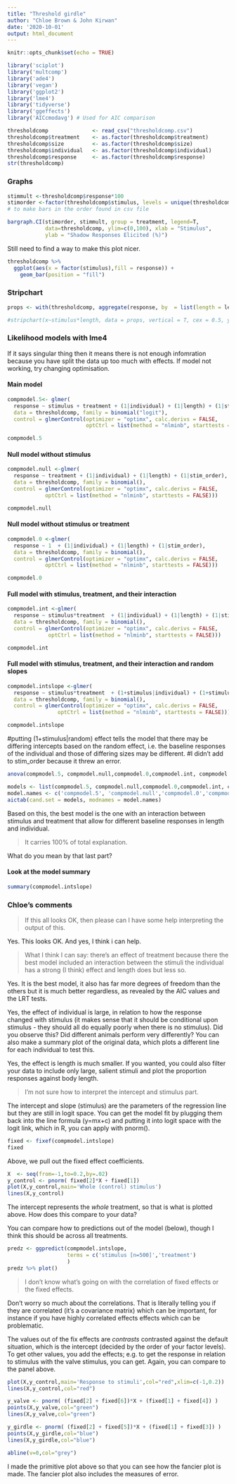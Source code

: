 ```yaml
---
title: "Threshold girdle"
author: "Chloe Brown & John Kirwan"
date: '2020-10-01'
output: html_document
---
```


```r
knitr::opts_chunk$set(echo = TRUE)
```


```r
library('sciplot')
library('multcomp')
library('ade4')
library('vegan')
library('ggplot2')
library('lme4')
library('tidyverse')
library('ggeffects')
library('AICcmodavg') # Used for AIC comparison
```


```r
thresholdcomp              <- read_csv("thresholdcomp.csv")
thresholdcomp$treatment    <- as.factor(thresholdcomp$treatment)
thresholdcomp$size         <- as.factor(thresholdcomp$size)
thresholdcomp$individual   <- as.factor(thresholdcomp$individual)
thresholdcomp$response     <- as.factor(thresholdcomp$response)
str(thresholdcomp)
```


### Graphs

```r
stimmult <-thresholdcomp$response*100
stimorder <-factor(thresholdcomp$stimulus, levels = unique(thresholdcomp$stimulus)) 
# to make bars in the order found in csv file

bargraph.CI(stimorder, stimmult, group = treatment, legend=T,
            data=thresholdcomp, ylim=c(0,100), xlab = "Stimulus",
            ylab = "Shadow Responses Elicited (%)")
```

Still need to find a way to make this plot nicer.

```r
thresholdcomp %>% 
  ggplot(aes(x = factor(stimulus),fill = response)) + 
    geom_bar(position = "fill")
```

### Stripchart

```r
props <- with(thresholdcomp, aggregate(response, by  = list(length = length, stimulus = stimulus), mean))

#stripchart(x~stimulus*length, data = props, vertical = T, cex = 0.5, ylab = 'Proportion Responding')
```

### Likelihood models with lme4

If it says singular thing then it means there is not enough infomration because you have split the data up too much with effects. If model not working, try changing optimisation.

#### Main model

```r
compmodel.5<- glmer(
  response ~ stimulus + treatment + (1|individual) + (1|length) + (1|stim_order),
  data = thresholdcomp, family = binomial("logit"),
  control = glmerControl(optimizer = "optimx", calc.derivs = FALSE,
                         optCtrl = list(method = "nlminb", starttests = FALSE)))  #  + stimulus:treatment + (1|stim_order) + (1|length) + (1|individual)   # + (1|length)

compmodel.5
```


#### Null model without stimulus

```r
compmodel.null <-glmer(
  response ~ treatment + (1|individual) + (1|length) + (1|stim_order),
  data = thresholdcomp, family = binomial(), 
  control = glmerControl(optimizer = "optimx", calc.derivs = FALSE,
            optCtrl = list(method = "nlminb", starttests = FALSE)))

compmodel.null
```


#### Null model without stimulus or treatment

```r
compmodel.0 <-glmer(
  response ~ 1  + (1|individual) + (1|length) + (1|stim_order),
  data = thresholdcomp, family = binomial(), 
  control = glmerControl(optimizer = "optimx", calc.derivs = FALSE,
            optCtrl = list(method = "nlminb", starttests = FALSE)))

compmodel.0
```


#### Full model with stimulus, treatment, and their interaction

```r
compmodel.int <-glmer(
  response ~ stimulus*treatment  + (1|individual) + (1|length) + (1|stim_order),
  data = thresholdcomp, family = binomial(),
  control = glmerControl(optimizer = "optimx", calc.derivs = FALSE,
             optCtrl = list(method = "nlminb", starttests = FALSE)))

compmodel.int
```

        
#### Full model with stimulus, treatment, and their interaction and random slopes
                                             
```r
compmodel.intslope <-glmer(
  response ~ stimulus*treatment  + (1+stimulus|individual) + (1+stimulus|length) + (1|stim_order),
  data = thresholdcomp, family = binomial(),
  control = glmerControl(optimizer = "optimx", calc.derivs = FALSE,
                optCtrl = list(method = "nlminb", starttests = FALSE))) 

compmodel.intslope
```

                                             
                                             
#putting (1+stimulus|random) effect tells the model that there may be differing intercepts based on the random effect, i.e. the baseline responses of the individual and those of differing sizes may be different.
#I didn't add to stim_order because it threw an error.


```r
anova(compmodel.5, compmodel.null,compmodel.0,compmodel.int, compmodel.intslope) 
```



```r
models <- list(compmodel.5, compmodel.null,compmodel.0,compmodel.int, compmodel.intslope)
model.names <- c('compmodel.5', 'compmodel.null','compmodel.0','compmodel.int', 'compmodel.intslope')
aictab(cand.set = models, modnames = model.names)
```

Based on this, the best model is the one with an interaction between stimulus and treatment that allow for different baseline responses in length and individual. 

> It carries 100% of total explanation.

What do you mean by that last part? 

#### Look at the model summary

```r
summary(compmodel.intslope)
```

### Chloe's comments

> If this all looks OK, then please can I have some help interpreting the output of this.

Yes. This looks OK. And yes, I think i can help.

> What I think I can say: there's an effect of treatment because there the best model included an interaction between the stimuli the individual has a strong (I think) effect and length does but less so.

Yes. It is the best model, it also has far more degrees of freedom than the others but it is much better regardless, as revealed by the AIC values and the LRT tests.

Yes, the effect of individual is large, in relation to how the response changed with stimulus (it makes sense that it should be conditional upon stimulus - they should all do equally poorly when there is no stimulus). Did you observe this? Did different animals perform very differently? You can also make a summary plot of the original data, which plots a different line for each individual to test this. 

Yes, the effect is length is much smaller. If you wanted, you could also filter your data to include only large, salient stimuli and plot the proportion responses against body length.

> I'm not sure how to interpret the intercept and stimulus part.

The intercept and slope (stimulus) are the parameters of the regression line but they are still in logit space. You can get the model fit by plugging them back into the line formula (y=mx+c) and putting it into logit space with the logit link, which in R, you can apply with pnorm().

```r
fixed <- fixef(compmodel.intslope) 
fixed
```

Above, we pull out the fixed effect coefficients. 

```r
X  <- seq(from=-1,to=0.2,by=.02)
y_control <- pnorm( fixed[2]*X + fixed[1])
plot(X,y_control,main='Whole (control) stimulus')
lines(X,y_control)
```

The intercept represents the *whole* treatment, so that is what is plotted above. How does this compare to your data?

You can compare how to predictions out of the model (below), though I think this should be across all treatments. 


```r
predz <- ggpredict(compmodel.intslope, 
                   terms = c('stimulus [n=500]','treatment') 
                   ) 
predz %>% plot()
```

> I don't know what's going on with the correlation of fixed effects or the fixed effects.

Don't worry so much about the correlations. That is literally telling you if they are correlated (it's a covariance matrix) which can be important, for instance if you have highly correlated effects effects which can be problematic. 

The values out of the fix effects are *contrasts* contrasted against the default situation, which is the intercept (decided by the order of your factor levels). To get other values, you add the effects; e.g. to get the response in relation to stimulus with the valve stimulus, you can get. Again, you can compare to the panel above.

```r
plot(X,y_control,main='Response to stimuli',col="red",xlim=c(-1,0.2))
lines(X,y_control,col="red")

y_valve <- pnorm( (fixed[2] + fixed[6])*X + (fixed[1] + fixed[4]) )
points(X,y_valve,col="green")
lines(X,y_valve,col="green")

y_girdle <- pnorm( (fixed[2] + fixed[5])*X + (fixed[1] + fixed[3]) )
points(X,y_girdle,col="blue")
lines(X,y_girdle,col="blue")

abline(v=0,col="grey")
```

I made the primitive plot above so that you can see how the fancier plot is made. The fancier plot also includes the measures of error. 



